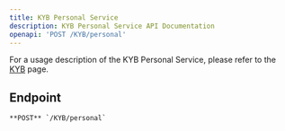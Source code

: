 ```yaml
---
title: KYB Personal Service
description: KYB Personal Service API Documentation
openapi: 'POST /KYB/personal'
---
```


For a usage description of the KYB Personal Service, please refer to the [KYB](/essentials/kyb) page.

## Endpoint

    **POST** `/KYB/personal`


